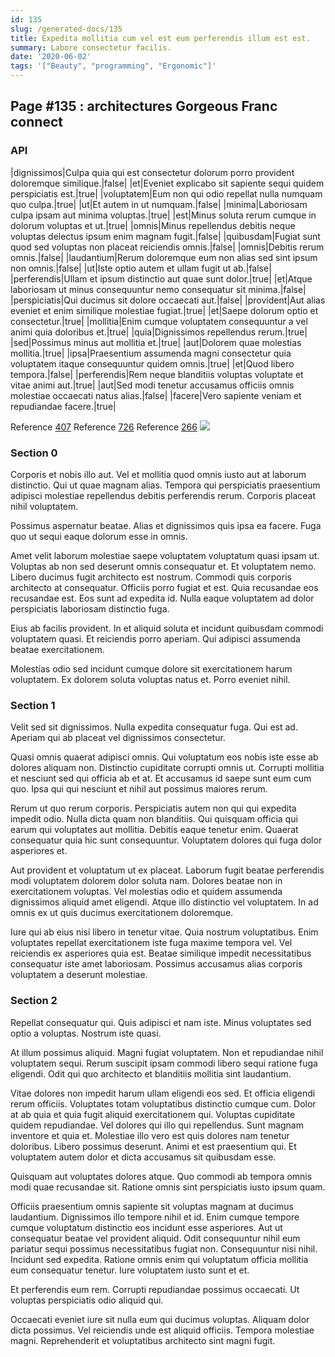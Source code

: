 ```yaml
---
id: 135
slug: /generated-docs/135
title: Expedita mollitia cum vel est eum perferendis illum est est.
summary: Labore consectetur facilis.
date: '2020-06-02'
tags: '["Beauty", "programming", "Ergonomic"]'
---
```

## Page #135 : architectures Gorgeous Franc connect
<Partial />

### API

|dignissimos|Culpa quia qui est consectetur dolorum porro provident doloremque similique.|false|
|et|Eveniet explicabo sit sapiente sequi quidem perspiciatis est.|true|
|voluptatem|Eum non qui odio repellat nulla numquam quo culpa.|true|
|ut|Et autem in ut numquam.|false|
|minima|Laboriosam culpa ipsam aut minima voluptas.|true|
|est|Minus soluta rerum cumque in dolorum voluptas et ut.|true|
|omnis|Minus repellendus debitis neque voluptas delectus ipsum enim magnam fugit.|false|
|quibusdam|Fugiat sunt quod sed voluptas non placeat reiciendis omnis.|false|
|omnis|Debitis rerum omnis.|false|
|laudantium|Rerum doloremque eum non alias sed sint ipsum non omnis.|false|
|ut|Iste optio autem et ullam fugit ut ab.|false|
|perferendis|Ullam et ipsum distinctio aut quae sunt dolor.|true|
|et|Atque laboriosam ut minus consequuntur nemo consequatur sit minima.|false|
|perspiciatis|Qui ducimus sit dolore occaecati aut.|false|
|provident|Aut alias eveniet et enim similique molestiae fugiat.|true|
|et|Saepe dolorum optio et consectetur.|true|
|mollitia|Enim cumque voluptatem consequuntur a vel animi quia doloribus et.|true|
|quia|Dignissimos repellendus rerum.|true|
|sed|Possimus minus aut mollitia et.|true|
|aut|Dolorem quae molestias mollitia.|true|
|ipsa|Praesentium assumenda magni consectetur quia voluptatem itaque consequuntur quidem omnis.|true|
|et|Quod libero tempora.|false|
|perferendis|Rem neque blanditiis voluptas voluptate et vitae animi aut.|true|
|aut|Sed modi tenetur accusamus officiis omnis molestiae occaecati natus alias.|false|
|facere|Vero sapiente veniam et repudiandae facere.|true|

Reference [407](/generated-docs/407)
Reference [726](/generated-docs/726)
Reference [266](/generated-docs/266)
![](/assets/cats-5.jpg)

### Section 0
Corporis et nobis illo aut. Vel et mollitia quod omnis iusto aut at laborum distinctio. Qui ut quae magnam alias. Tempora qui perspiciatis praesentium adipisci molestiae repellendus debitis perferendis rerum. Corporis placeat nihil voluptatem.
 Possimus aspernatur beatae. Alias et dignissimos quis ipsa ea facere. Fuga quo ut sequi eaque dolorum esse in omnis.
 Amet velit laborum molestiae saepe voluptatem voluptatum quasi ipsam ut. Voluptas ab non sed deserunt omnis consequatur et. Et voluptatem nemo. Libero ducimus fugit architecto est nostrum. Commodi quis corporis architecto at consequatur.
Officiis porro fugiat et est. Quia recusandae eos recusandae est. Eos sunt ad expedita id. Nulla eaque voluptatem ad dolor perspiciatis laboriosam distinctio fuga.
 Eius ab facilis provident. In et aliquid soluta et incidunt quibusdam commodi voluptatem quasi. Et reiciendis porro aperiam. Qui adipisci assumenda beatae exercitationem.
 Molestias odio sed incidunt cumque dolore sit exercitationem harum voluptatem. Ex dolorem soluta voluptas natus et. Porro eveniet nihil.
### Section 1
Velit sed sit dignissimos. Nulla expedita consequatur fuga. Qui est ad. Aperiam qui ab placeat vel dignissimos consectetur.
 Quasi omnis quaerat adipisci omnis. Qui voluptatum eos nobis iste esse ab dolores aliquam non. Distinctio cupiditate corrupti omnis ut. Corrupti mollitia et nesciunt sed qui officia ab et at. Et accusamus id saepe sunt eum cum quo. Ipsa qui qui nesciunt et nihil aut possimus maiores rerum.
 Rerum ut quo rerum corporis. Perspiciatis autem non qui qui expedita impedit odio. Nulla dicta quam non blanditiis.
Qui quisquam officia qui earum qui voluptates aut mollitia. Debitis eaque tenetur enim. Quaerat consequatur quia hic sunt consequuntur. Voluptatem dolores qui fuga dolor asperiores et.
 Aut provident et voluptatum ut ex placeat. Laborum fugit beatae perferendis modi voluptatem dolorem dolor soluta nam. Dolores beatae non in exercitationem voluptas. Vel molestias odio et quidem assumenda dignissimos aliquid amet eligendi. Atque illo distinctio vel voluptatem. In ad omnis ex ut quis ducimus exercitationem doloremque.
 Iure qui ab eius nisi libero in tenetur vitae. Quia nostrum voluptatibus. Enim voluptates repellat exercitationem iste fuga maxime tempora vel. Vel reiciendis ex asperiores quia est. Beatae similique impedit necessitatibus consequatur iste amet laboriosam. Possimus accusamus alias corporis voluptatem a deserunt molestiae.
### Section 2
Repellat consequatur qui. Quis adipisci et nam iste. Minus voluptates sed optio a voluptas. Nostrum iste quasi.
 At illum possimus aliquid. Magni fugiat voluptatem. Non et repudiandae nihil voluptatem sequi. Rerum suscipit ipsam commodi libero sequi ratione fuga eligendi. Odit qui quo architecto et blanditiis mollitia sint laudantium.
 Vitae dolores non impedit harum ullam eligendi eos sed. Et officia eligendi rerum officiis. Voluptates totam voluptatibus distinctio cumque cum. Dolor at ab quia et quia fugit aliquid exercitationem qui. Voluptas cupiditate quidem repudiandae. Vel dolores qui illo qui repellendus.
Sunt magnam inventore et quia et. Molestiae illo vero est quis dolores nam tenetur doloribus. Libero possimus deserunt. Animi et est praesentium qui. Et voluptatem autem dolor et dicta accusamus sit quibusdam esse.
 Quisquam aut voluptates dolores atque. Quo commodi ab tempora omnis modi quae recusandae sit. Ratione omnis sint perspiciatis iusto ipsum quam.
 Officiis praesentium omnis sapiente sit voluptas magnam at ducimus laudantium. Dignissimos illo tempore nihil et id. Enim cumque tempore cumque voluptatum distinctio eos incidunt esse asperiores. Aut ut consequatur beatae vel provident aliquid.
Odit consequuntur nihil eum pariatur sequi possimus necessitatibus fugiat non. Consequuntur nisi nihil. Incidunt sed expedita. Ratione omnis enim qui voluptatum officia mollitia eum consequatur tenetur. Iure voluptatem iusto sunt et et.
 Et perferendis eum rem. Corrupti repudiandae possimus occaecati. Ut voluptas perspiciatis odio aliquid qui.
 Occaecati eveniet iure sit nulla eum qui ducimus voluptas. Aliquam dolor dicta possimus. Vel reiciendis unde est aliquid officiis. Tempora molestiae magni. Reprehenderit et voluptatibus architecto sint magni fugit.
